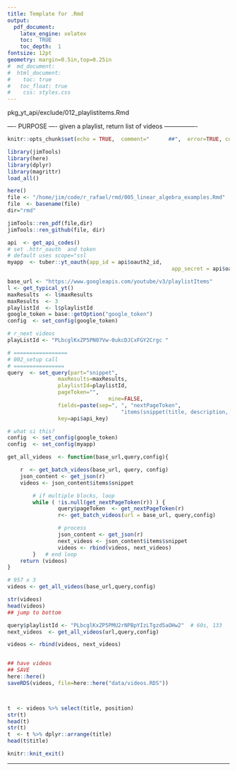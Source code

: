 ```yaml
---
title: Template for .Rmd
output: 
  pdf_document:
    latex_engine: xelatex
    toc:  TRUE
    toc_depth:  1
fontsize: 12pt
geometry: margin=0.5in,top=0.25in
#  md_document:
#  html_document:
#    toc: true
#  	toc_float: true
#    css: styles.css
---
```


pkg_yt_api/exclude/012_playlistitems.Rmd

---- PURPOSE ----
given a playlist, return list of videos
----------------

```r
knitr::opts_chunk$set(echo = TRUE,  comment="      ##",  error=TRUE, collapse=TRUE)
```

```r
library(jimTools)
library(here)
library(dplyr)
library(magrittr)
load_all()
```

```r
here()
file <- "/home/jim/code/r_rafael/rmd/005_linear_algebra_examples.Rmd"
file  <- basename(file)
dir="rmd"

jimTools::ren_pdf(file,dir)
jimTools::ren_github(file, dir)
```

```r
api  <- get_api_codes()
# set .httr_oauth  and token
# default uses scope="ssl
myapp  <- tuber::yt_oauth(app_id = api$oauth2_id,
													app_secret = api$oauth2_secret)
```
```r

base_url <- "https://www.googleapis.com/youtube/v3/playlistItems"
l <- get_typical_yt()
maxResults  <- l$maxResults
maxResults  <- 3
playlistId  <- l$playlistId
google_token = base::getOption("google_token") 
config  <- set_config(google_token)

# r_next videos
playListId <- "PLbcglKxZP5PN07Vw-0ukcDJCxFGY2Crgc "
```

```r
# =================
# 002_setup call
# ================
query  <- set_query(part="snippet",
                maxResults=maxResults,
                playlistId=playlistId,
                pageToken="",
								mine=FALSE,
                fields=paste(sep=", ", "nextPageToken", 
									"items(snippet(title, description, position))"),
                key=api$api_key)

# what si this?
config  <- set_config(google_token)
config  <- set_config(myapp)

get_all_videos  <- function(base_url,query,config){

	r  <- get_batch_videos(base_url, query, config)
	json_content <- get_json(r)
	videos <- json_content$items$snippet

		# if multiple blocks, loop
		while ( !is.null(get_nextPageToken(r)) ) {
				query$pageToken  <- get_nextPageToken(r)
				r<- get_batch_videos(url = base_url, query,config)

				# process
				json_content <- get_json(r)
				next_videos <- json_content$items$snippet
				videos <- rbind(videos, next_videos)
		}	# end loop
	return (videos)
}

# 957 x 3 
videos <- get_all_videos(base_url,query,config)

str(videos)
head(videos)
## jump to bottom

query$playlistId <- "PLbcglKxZP5PMU2rNPBpYIzLTgzd5aOHw2"  # 60s, 133
next_videos  <- get_all_videos(url,query,config)

videos <- rbind(videos, next_videos)


## have videos
## SAVE
here::here()
saveRDS(videos, file=here::here("data/videos.RDS"))



t  <- videos %>% select(title, position)
str(t)
head(t)
str(t)
t  <- t %>% dplyr::arrange(title)
head(t$title)

```



```r
knitr::knit_exit()
```

***






